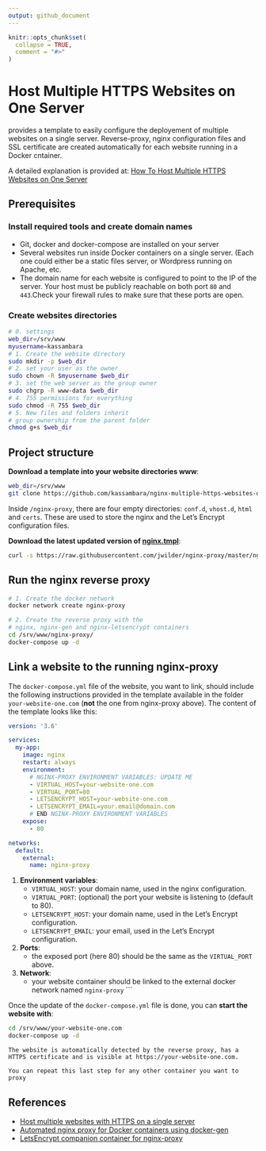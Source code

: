 ```yaml
---
output: github_document
---
```


<!-- README.md is generated from README.Rmd. Please edit that file -->

```r
knitr::opts_chunk$set(
  collapse = TRUE,
  comment = "#>"
)
```
  
  
# Host Multiple HTTPS Websites on One Server

provides a template to easily configure the deployement of multiple websites on a single server. Reverse-proxy, nginx configuration files and SSL certificate are created automatically for each website running in a Docker cntainer.
    
    
A detailed explanation is provided at: [How To Host Multiple HTTPS Websites on One Server](https://www.datanovia.com/en/lessons/how-host-multiple-https-websites-on-one-server/)
    
    
## Prerequisites
   
### Install required tools and create domain names
  
- Git, docker and docker-compose are installed on your server
- Several websites run inside Docker containers on a single server. (Each one could either be a static files server, or Wordpress running on Apache, etc.
- The domain name for each website is configured to point to the IP of the server. Your host must be publicly reachable on both port `80` and `443`.Check your firewall rules to make sure that these ports are open.
   
   
### Create websites directories

   
```bash
# 0. settings
web_dir=/srv/www
myusername=kassambara
# 1. Create the website directory
sudo mkdir -p $web_dir
# 2. set your user as the owner
sudo chown -R $myusername $web_dir
# 3. set the web server as the group owner
sudo chgrp -R www-data $web_dir
# 4. 755 permissions for everything
sudo chmod -R 755 $web_dir
# 5. New files and folders inherit 
# group ownership from the parent folder
chmod g+s $web_dir
```

## Project structure
   
   
**Download a template into your website directories www**: 
    
```bash
web_dir=/srv/www
git clone https://github.com/kassambara/nginx-multiple-https-websites-on-one-server $web_dir
```
   
Inside `/nginx-proxy`, there are four empty directories: `conf.d`, `vhost.d`, `html` and `certs`. These are used to store the nginx and the Let’s Encrypt configuration files.
   
   
**Download the latest updated version of [nginx.tmpl](https://raw.githubusercontent.com/jwilder/nginx-proxy/master/nginx.tmpl)**:
  
```bash
curl -s https://raw.githubusercontent.com/jwilder/nginx-proxy/master/nginx.tmpl> $web_dir/nginx-proxy/nginx.tmpl
````


## Run the nginx reverse proxy
   
```bash
# 1. Create the docker network
docker network create nginx-proxy

# 2. Create the reverse proxy with the 
# nginx, nginx-gen and nginx-letsencrypt containers
cd /srv/www/nginx-proxy/
docker-compose up -d
```


## Link a website to the running nginx-proxy
   
The `docker-compose.yml` file of the website, you want to link, should include the following instructions provided in the template available in the folder `your-website-one.com` (**not** the one from nginx-proxy above). The content of the template looks like this: 


```yaml
version: '3.6'

services:
  my-app:
    image: nginx
    restart: always
    environment:
      # NGINX-PROXY ENVIRONMENT VARIABLES: UPDATE ME
      - VIRTUAL_HOST=your-website-one.com 
      - VIRTUAL_PORT=80
      - LETSENCRYPT_HOST=your-website-one.com 
      - LETSENCRYPT_EMAIL=your.email@domain.com
      # END NGINX-PROXY ENVIRONMENT VARIABLES
    expose:
      - 80

networks:
  default:
    external:
      name: nginx-proxy
```

1. **Environment variables**:
    - `VIRTUAL_HOST`: your domain name, used in the nginx configuration.
    - `VIRTUAL_PORT`: (optional) the port your website is listening to (default to 80).
    - `LETSENCRYPT_HOST`: your domain name, used in the Let’s Encrypt configuration.
    - `LETSENCRYPT_EMAIL`: your email, used in the Let’s Encrypt configuration.
2. **Ports**:
    - the exposed port (here 80) should be the same as the `VIRTUAL_PORT` above.
3. **Network**:
    - your website container should be linked to the external docker network named `nginx-proxy`
```
    
    
Once the update of the `docker-compose.yml` file is done, you can **start the website with**:
   
```bash
cd /srv/www/your-website-one.com
docker-compose up -d
```


```block
The website is automatically detected by the reverse proxy, has a HTTPS certificate and is visible at https://your-website-one.com.
    
You can repeat this last step for any other container you want to proxy
```


## References
   
- [Host multiple websites with HTTPS on a single server](https://medium.com/@francoisromain/host-multiple-websites-with-https-inside-docker-containers-on-a-single-server-18467484ab95)
- [Automated nginx proxy for Docker containers using docker-gen](https://github.com/jwilder/nginx-proxy)
- [LetsEncrypt companion container for nginx-proxy](https://github.com/JrCs/docker-letsencrypt-nginx-proxy-companion)

